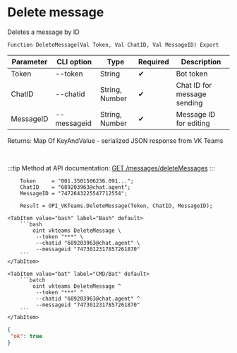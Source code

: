 ﻿---
sidebar_position: 5
---


# Delete message
 Deletes a message by ID



`Function DeleteMessage(Val Token, Val ChatID, Val MessageID) Export`

  | Parameter | CLI option | Type | Required | Description |
  |-|-|-|-|-|
  | Token | --token | String | &#x2714; | Bot token |
  | ChatID | --chatid | String, Number | &#x2714; | Chat ID for message sending |
  | MessageID | --messageid | String, Number | &#x2714; | Message ID for editing |

  
  Returns:  Map Of KeyAndValue - serialized JSON response from VK Teams

<br/>

:::tip
Method at API documentation: [GET /messages/deleteMessages](https://teams.vk.com/botapi/#/messages/get_messages_deleteMessages)
:::
<br/>



```bsl title="1C:Enterprise/OneScript code example"
    Token     = "001.3501506236.091...";
    ChatID    = "689203963@chat.agent";
    MessageID = "7472643225547712554";

    Result = OPI_VKTeams.DeleteMessage(Token, ChatID, MessageID);
```
 

 <Tabs>
  
    <TabItem value="bash" label="Bash" default>
        ```bash
            oint vkteams DeleteMessage \
             --token "***" \
             --chatid "689203963@chat.agent" \
             --messageid "7473012317857261870"
        ```
    </TabItem>
  
    <TabItem value="bat" label="CMD/Bat" default>
        ```batch
            oint vkteams DeleteMessage ^
             --token "***" ^
             --chatid "689203963@chat.agent" ^
             --messageid "7473012317857261870"
        ```
    </TabItem>
</Tabs>


```json title="Result"
{
 "ok": true
}
```
